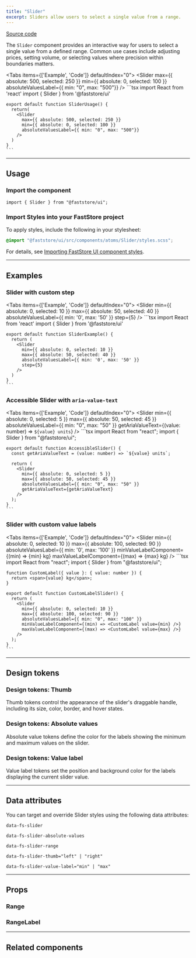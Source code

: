 ```yaml
---
title: "Slider"
excerpt: Sliders allow users to select a single value from a range.
---
```


[<i class="fa-brands fa-github"></i> Source code](https://github.com/vtex/faststore/tree/main/packages/components/src/atoms/Slider)

The `Slider` component provides an interactive way for users to select a single value from a defined range. Common use cases include adjusting prices, setting volume, or selecting values where precision within boundaries matters.

<Tabs items={['Example', 'Code']} defaultIndex="0">
  <Tab>
    <OverviewSection>
      <Slider
        max={{ absolute: 500, selected: 250 }}
        min={{ absolute: 0, selected: 100 }}
        absoluteValuesLabel={{ min: "0", max: "500"}}
      />
    </OverviewSection>
  </Tab>
  <Tab>
    ```tsx
    import React from 'react' 
    import { Slider } from '@faststore/ui'
    
    export default function SliderUsage() {
      return(
        <Slider
          max={{ absolute: 500, selected: 250 }}
          min={{ absolute: 0, selected: 100 }}
          absoluteValuesLabel={{ min: "0", max: "500"}}
        />
      )
    }
    ```
  </Tab>
</Tabs>

---

## Usage

### Import the component

```tsx
import { Slider } from "@faststore/ui";
```

### Import Styles into your FastStore project

To apply styles, include the following in your stylesheet:

```scss
@import "@faststore/ui/src/components/atoms/Slider/styles.scss";
```

For details, see [Importing FastStore UI component styles](https://developers.vtex.com/docs/guides/faststore/using-themes-importing-ui-components-styles).

---

## Examples

### Slider with custom step

<Tabs items={['Example', 'Code']} defaultIndex="0">
  <Tab>
    <OverviewSection>
      <Slider
        min={{ absolute: 0, selected: 10 }}
        max={{ absolute: 50, selected: 40 }}
        absoluteValuesLabel={{ min: '0', max: '50' }}
        step={5}
      />
    </OverviewSection>
  </Tab>
  <Tab>
    ```tsx
    import React from 'react'
    import { Slider } from '@faststore/ui'

    export default function SliderExample() {
      return (
        <Slider
          min={{ absolute: 0, selected: 10 }}
          max={{ absolute: 50, selected: 40 }}
          absoluteValuesLabel={{ min: '0', max: '50' }}
          step={5}
        />
      )
    }
    ```
  </Tab>
</Tabs>

### Accessible Slider with `aria-value-text`

<Tabs items={['Example', 'Code']} defaultIndex="0">
  <Tab>
    <OverviewSection>
      <Slider
        min={{ absolute: 0, selected: 5 }}
        max={{ absolute: 50, selected: 45 }}
        absoluteValuesLabel={{ min: "0", max: "50" }}
        getAriaValueText={(value: number) => `${value} units`}
      />
    </OverviewSection>
  </Tab>
  <Tab>
    ```tsx
    import React from "react";
    import { Slider } from "@faststore/ui";

    export default function AccessibleSlider() {
      const getAriaValueText = (value: number) => `${value} units`;

      return (
        <Slider
          min={{ absolute: 0, selected: 5 }}
          max={{ absolute: 50, selected: 45 }}
          absoluteValuesLabel={{ min: "0", max: "50" }}
          getAriaValueText={getAriaValueText}
        />
      );
    }
    ```
  </Tab>
</Tabs>

### Slider with custom value labels

<Tabs items={['Example', 'Code']} defaultIndex="0">
  <Tab>
    <OverviewSection>
      <Slider
        min={{ absolute: 0, selected: 10 }}
        max={{ absolute: 100, selected: 90 }}
        absoluteValuesLabel={{ min: '0', max: '100' }}
        minValueLabelComponent={(min) => <span>{min} kg</span>}
        maxValueLabelComponent={(max) => <span>{max} kg</span>}
      />
    </OverviewSection>
  </Tab>
  <Tab>
    ```tsx
    import React from "react";
    import { Slider } from "@faststore/ui";

    function CustomLabel({ value }: { value: number }) {
      return <span>{value} kg</span>;
    }

    export default function CustomLabelSlider() {
      return (
        <Slider
          min={{ absolute: 0, selected: 10 }}
          max={{ absolute: 100, selected: 90 }}
          absoluteValuesLabel={{ min: "0", max: "100" }}
          minValueLabelComponent={(min) => <CustomLabel value={min} />}
          maxValueLabelComponent={(max) => <CustomLabel value={max} />}
        />
      );
    }
    ```
  </Tab>
</Tabs>

---

## Design tokens

<TokenTable>
  <TokenRow token="--fs-slider-height" value="var(--fs-spacing-2)" />
  <TokenRow
    token="--fs-slider-border-radius"
    value="var(--fs-border-radius-pill)"
  />
  <TokenRow token="--fs-slider-margin-bottom" value="var(--fs-spacing-3)" />
  <TokenDivider />
  <TokenRow
    token="--fs-slider-slider-bkg-color"
    value="var(--fs-color-neutral-bkg)"
    isColor
  />
  <TokenRow
    token="--fs-slider-slider-selection-bkg-color"
    value="var(--fs-color-primary-bkg-light-active)"
    isColor
  />
  <TokenDivider />
  <TokenRow
    token="--fs-slider-transition-function"
    value="var(--fs-transition-function)"
  />
  <TokenRow
    token="--fs-slider-transition-property"
    value="var(--fs-transition-property)"
  />
  <TokenRow
    token="--fs-slider-transition-timing"
    value="var(--fs-transition-timing)"
  />
</TokenTable>

### Design tokens: Thumb

Thumb tokens control the appearance of the slider's draggable handle, including its size, color, border, and hover states.

<TokenTable>
  <TokenRow token="--fs-slider-thumb-size" value="var(--fs-spacing-4)" />
  <TokenRow
    token="--fs-slider-thumb-bkg-color"
    value="var(--fs-color-primary-bkg)"
    isColor
  />
  <TokenRow
    token="--fs-slider-thumb-bkg-color-hover"
    value="var(--fs-color-primary-bkg-hover)"
    isColor
  />
  <TokenDivider />
  <TokenRow
    token="--fs-slider-thumb-border-width"
    value="var(--fs-border-width)"
  />
  <TokenRow
    token="--fs-slider-thumb-border-radius"
    value="var(--fs-border-radius-circle)"
  />
  <TokenRow
    token="--fs-slider-thumb-border-color"
    value="var(--fs-slider-thumb-bkg-color)"
    isColor
  />
  <TokenRow
    token="--fs-slider-thumb-border-color-hover"
    value="var(--fs-slider-thumb-bkg-color-hover)"
    isColor
  />
</TokenTable>

### Design tokens: Absolute values

Absolute value tokens define the color for the labels showing the minimum and maximum values on the slider.

<TokenTable>
  <TokenRow
    token="--fs-slider-absolute-values-text-color"
    value="var(--fs-color-disabled-text)"
    isColor
  />
</TokenTable>

### Design tokens: Value label

Value label tokens set the position and background color for the labels displaying the current slider value.

<TokenTable>
  <TokenRow
    token="--fs-slider-value-label-bottom"
    value="var(--fs-spacing-3)"
  />
  <TokenRow
    token="--fs-slider-value-label-bkg-color"
    value="var(--fs-color-body-bkg)"
    isColor
  />
</TokenTable>

---

## Data attributes

You can target and override Slider styles using the following data attributes:

`data-fs-slider`

`data-fs-slider-absolute-values`

`data-fs-slider-range`

`data-fs-slider-thumb="left" | "right"`

`data-fs-slider-value-label="min" | "max"`

---

## Props

<ComponentPropsSection component="Slider" />

### Range

<PropsSection propsList={propsRange} />

### RangeLabel

<PropsSection propsList={propsRangeLabel} />

---

## Related components

<SectionList>
  <SectionItem
    title="PriceRange"
    description="
Price Ranges are sliders that allow users to select a maximum and minimum price."
    actionPath="/docs/guides/faststore/organisms-price-range"
  >
    <PriceRangeUsage />
  </SectionItem>
</SectionList>

